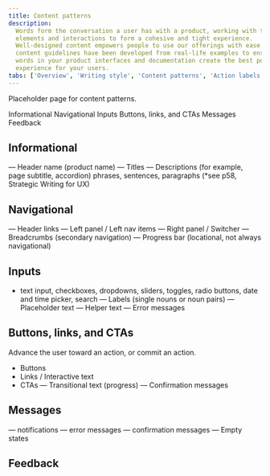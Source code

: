 ```yaml
---
title: Content patterns
description:
  Words form the conversation a user has with a product, working with the visual
  elements and interactions to form a cohesive and tight experience.
  Well-designed content empowers people to use our offerings with ease. These
  content guidelines have been developed from real-life examples to ensure the
  words in your product interfaces and documentation create the best possible
  experience for your users.
tabs: ['Overview', 'Writing style', 'Content patterns', 'Action labels']
---
```


<PageDescription>

Placeholder page for content patterns.

</PageDescription>

<AnchorLinks>

<AnchorLink>Informational</AnchorLink>
<AnchorLink>Navigational</AnchorLink>
<AnchorLink>Inputs</AnchorLink>
<AnchorLink>Buttons, links, and CTAs</AnchorLink>
<AnchorLink>Messages</AnchorLink>
<AnchorLink>Feedback</AnchorLink>

</AnchorLinks>

## Informational

— Header name (product name) — Titles — Descriptions (for example, page
subtitle, accordion) phrases, sentences, paragraphs (\*see p58, Strategic
Writing for UX)

## Navigational

— Header links — Left panel / Left nav items — Right panel / Switcher —
Breadcrumbs (secondary navigation) — Progress bar (locational, not always
navigational)

## Inputs

- text input, checkboxes, dropdowns, sliders, toggles, radio buttons, date and
  time picker, search — Labels (single nouns or noun pairs) — Placeholder text —
  Helper text — Error messages

## Buttons, links, and CTAs

Advance the user toward an action, or commit an action.

- Buttons
- Links / Interactive text
- CTAs — Transitional text (progress) — Confirmation messages

## Messages

— notifications — error messages — confirmation messages — Empty states

## Feedback
